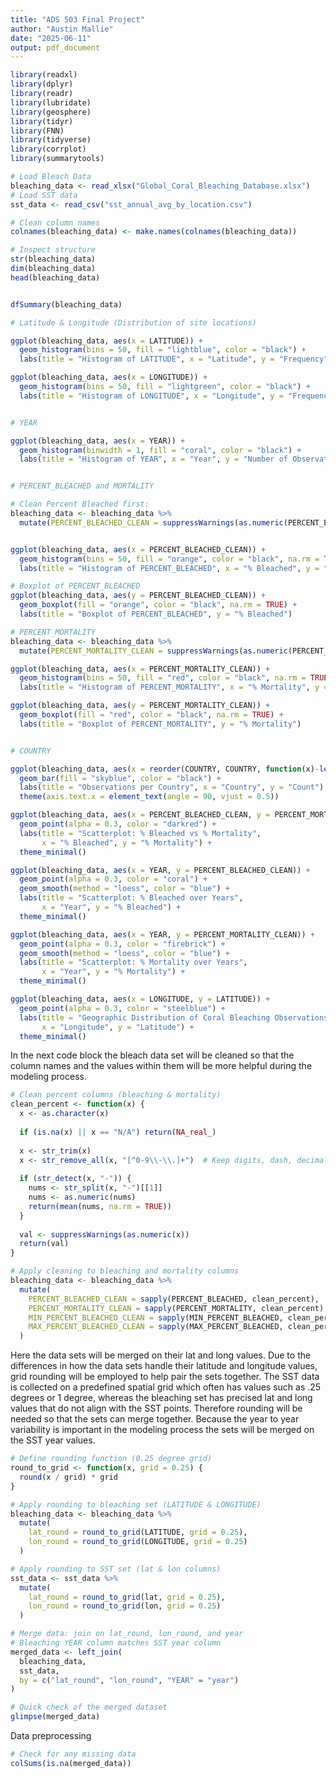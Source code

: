 ---
title: "ADS 503 Final Project"
author: "Austin Mallie"
date: "2025-06-11"
output: pdf_document
---

```{r}
library(readxl)
library(dplyr)
library(readr)
library(lubridate)
library(geosphere)
library(tidyr)
library(FNN)
library(tidyverse)
library(corrplot)
library(summarytools)
```


```{r}
# Load Bleach Data
bleaching_data <- read_xlsx("Global_Coral_Bleaching_Database.xlsx")
# Load SST data
sst_data <- read_csv("sst_annual_avg_by_location.csv")

```

```{r}
# Clean column names
colnames(bleaching_data) <- make.names(colnames(bleaching_data))

# Inspect structure
str(bleaching_data)
dim(bleaching_data)
head(bleaching_data)


dfSummary(bleaching_data)

# Latitude & Longitude (Distribution of site locations)

ggplot(bleaching_data, aes(x = LATITUDE)) +
  geom_histogram(bins = 50, fill = "lightblue", color = "black") +
  labs(title = "Histogram of LATITUDE", x = "Latitude", y = "Frequency")

ggplot(bleaching_data, aes(x = LONGITUDE)) +
  geom_histogram(bins = 50, fill = "lightgreen", color = "black") +
  labs(title = "Histogram of LONGITUDE", x = "Longitude", y = "Frequency")


# YEAR

ggplot(bleaching_data, aes(x = YEAR)) +
  geom_histogram(binwidth = 1, fill = "coral", color = "black") +
  labs(title = "Histogram of YEAR", x = "Year", y = "Number of Observations")


# PERCENT_BLEACHED and MORTALITY 

# Clean Percent Bleached first:
bleaching_data <- bleaching_data %>%
  mutate(PERCENT_BLEACHED_CLEAN = suppressWarnings(as.numeric(PERCENT_BLEACHED)))


ggplot(bleaching_data, aes(x = PERCENT_BLEACHED_CLEAN)) +
  geom_histogram(bins = 50, fill = "orange", color = "black", na.rm = TRUE) +
  labs(title = "Histogram of PERCENT_BLEACHED", x = "% Bleached", y = "Frequency")

# Boxplot of PERCENT_BLEACHED 
ggplot(bleaching_data, aes(y = PERCENT_BLEACHED_CLEAN)) +
  geom_boxplot(fill = "orange", color = "black", na.rm = TRUE) +
  labs(title = "Boxplot of PERCENT_BLEACHED", y = "% Bleached")

# PERCENT_MORTALITY 
bleaching_data <- bleaching_data %>%
  mutate(PERCENT_MORTALITY_CLEAN = suppressWarnings(as.numeric(PERCENT_MORTALITY)))

ggplot(bleaching_data, aes(x = PERCENT_MORTALITY_CLEAN)) +
  geom_histogram(bins = 50, fill = "red", color = "black", na.rm = TRUE) +
  labs(title = "Histogram of PERCENT_MORTALITY", x = "% Mortality", y = "Frequency")

ggplot(bleaching_data, aes(y = PERCENT_MORTALITY_CLEAN)) +
  geom_boxplot(fill = "red", color = "black", na.rm = TRUE) +
  labs(title = "Boxplot of PERCENT_MORTALITY", y = "% Mortality")


# COUNTRY

ggplot(bleaching_data, aes(x = reorder(COUNTRY, COUNTRY, function(x)-length(x)))) +
  geom_bar(fill = "skyblue", color = "black") +
  labs(title = "Observations per Country", x = "Country", y = "Count") +
  theme(axis.text.x = element_text(angle = 90, vjust = 0.5))


```


```{r}
ggplot(bleaching_data, aes(x = PERCENT_BLEACHED_CLEAN, y = PERCENT_MORTALITY_CLEAN)) +
  geom_point(alpha = 0.3, color = "darkred") +
  labs(title = "Scatterplot: % Bleached vs % Mortality",
       x = "% Bleached", y = "% Mortality") +
  theme_minimal()

ggplot(bleaching_data, aes(x = YEAR, y = PERCENT_BLEACHED_CLEAN)) +
  geom_point(alpha = 0.3, color = "coral") +
  geom_smooth(method = "loess", color = "blue") +
  labs(title = "Scatterplot: % Bleached over Years",
       x = "Year", y = "% Bleached") +
  theme_minimal()

ggplot(bleaching_data, aes(x = YEAR, y = PERCENT_MORTALITY_CLEAN)) +
  geom_point(alpha = 0.3, color = "firebrick") +
  geom_smooth(method = "loess", color = "blue") +
  labs(title = "Scatterplot: % Mortality over Years",
       x = "Year", y = "% Mortality") +
  theme_minimal()

ggplot(bleaching_data, aes(x = LONGITUDE, y = LATITUDE)) +
  geom_point(alpha = 0.3, color = "steelblue") +
  labs(title = "Geographic Distribution of Coral Bleaching Observations",
       x = "Longitude", y = "Latitude") +
  theme_minimal()

```

In the next code block the bleach data set will be cleaned so that the column names and the values within them will be more helpful during the modeling process.

```{r}

# Clean percent columns (bleaching & mortality)
clean_percent <- function(x) {
  x <- as.character(x)
  
  if (is.na(x) || x == "N/A") return(NA_real_)
  
  x <- str_trim(x)
  x <- str_remove_all(x, "[^0-9\\-\\.]+")  # Keep digits, dash, decimal
  
  if (str_detect(x, "-")) {
    nums <- str_split(x, "-")[[1]]
    nums <- as.numeric(nums)
    return(mean(nums, na.rm = TRUE))
  }
  
  val <- suppressWarnings(as.numeric(x))
  return(val)
}

# Apply cleaning to bleaching and mortality columns
bleaching_data <- bleaching_data %>%
  mutate(
    PERCENT_BLEACHED_CLEAN = sapply(PERCENT_BLEACHED, clean_percent),
    PERCENT_MORTALITY_CLEAN = sapply(PERCENT_MORTALITY, clean_percent),
    MIN_PERCENT_BLEACHED_CLEAN = sapply(MIN_PERCENT_BLEACHED, clean_percent),
    MAX_PERCENT_BLEACHED_CLEAN = sapply(MAX_PERCENT_BLEACHED, clean_percent)
  )

```

Here the data sets will be merged on their lat and long values. Due to the differences in how the data sets handle their latitude and longitude values, grid rounding will be employed to help pair the sets together. The SST data is collected on a predefined spatial grid which often has values such as .25 degrees or 1 degree, whereas the bleaching set has precised lat and long values that do not align with the SST points. Therefore rounding will be needed so that the sets can merge together. Because the year to year variability is important in the modeling process the sets will be merged on the SST year values.   
```{r}
# Define rounding function (0.25 degree grid)
round_to_grid <- function(x, grid = 0.25) {
  round(x / grid) * grid
}

# Apply rounding to bleaching set (LATITUDE & LONGITUDE)
bleaching_data <- bleaching_data %>%
  mutate(
    lat_round = round_to_grid(LATITUDE, grid = 0.25),
    lon_round = round_to_grid(LONGITUDE, grid = 0.25)
  )

# Apply rounding to SST set (lat & lon columns)
sst_data <- sst_data %>%
  mutate(
    lat_round = round_to_grid(lat, grid = 0.25),
    lon_round = round_to_grid(lon, grid = 0.25)
  )

# Merge data: join on lat_round, lon_round, and year
# Bleaching YEAR column matches SST year column
merged_data <- left_join(
  bleaching_data,
  sst_data,
  by = c("lat_round", "lon_round", "YEAR" = "year")
)

# Quick check of the merged dataset
glimpse(merged_data)

```

Data preprocessing
```{r}
# Check for any missing data
colSums(is.na(merged_data))


```

